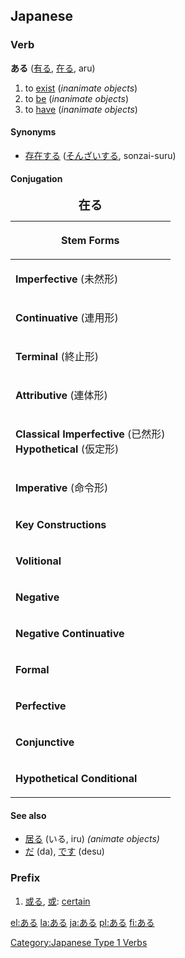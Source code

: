 ==Japanese==

===Verb===
'''ある''' ([[有る]], [[在る]], aru)

# to [[exist]] (''inanimate objects'')
# to [[be]] (''inanimate objects'')
# to [[have]] (''inanimate objects'')

====Synonyms====
* [[存在]]する ([[そんざい]]する, sonzai-suru)

====Conjugation====
{| border="2" cellpadding="4" cellspacing="0" style="margin: 1em 1em 1em 0; background: #fffff9; border: 1px #aaa solid; border-collapse: collapse;"
|+ <big>'''在る'''</big>
|-
! bgcolor="#faf9b2" colspan="4" | '''Stem Forms'''
|-
| bgcolor="#ffffec" | '''Imperfective''' (未然形) || 在ら || あら || ''ara''
|-
| bgcolor="#ffffec" | '''Continuative''' (連用形) || 在り || あり || ''ari''
|-
| bgcolor="#ffffec" | '''Terminal''' (終止形)     || 在る || ある || ''aru''
|-
| bgcolor="#ffffec" | '''Attributive''' (連体形)  || 在る || ある || ''aru''
|-
| bgcolor="#ffffec" | '''Classical Imperfective''' (已然形)<br>'''Hypothetical''' (仮定形) || 在れ || あれ || ''are''
|-
| bgcolor="#ffffec" | '''Imperative''' (命令形)   || 在れ || あれ || ''are''
|- <!-- ****These complex forms don't exist for ある.*******
! bgcolor="#faf9b2" colspan="4" | '''Complex Forms'''
|-
| bgcolor="#ffffec" | '''Passive''' (受動態)      || 在られる || あられる || ''arareru''
|-
| bgcolor="#ffffec" | '''Causative''' (使役態)    || 在らせる<br>有らす || あらせる<br>あらす || ''araseru<br>arasu''
|-
| bgcolor="#ffffec" | '''Potential''' (可能法)    || 在れる || あれる || ''areru''
|- -->
! bgcolor="#faf9b2" colspan="4" | '''Key Constructions'''
|-
| bgcolor="#ffffec" | '''Volitional'''           || 在ろう || あろう || ''arō''
|-
| bgcolor="#ffffec" | '''Negative'''             || [[無い]] || [[ない]] || ''nai''
|-
| bgcolor="#ffffec" | '''Negative Continuative'''|| 無くて || なくて || ''nakute''
|-
| bgcolor="#ffffec" | '''Formal'''               || 在ります || あります || ''arimasu''
|-
| bgcolor="#ffffec" | '''Perfective'''           || 在った || あった || ''atta''
|-
| bgcolor="#ffffec" | '''Conjunctive'''          || 在って || あって || ''atte''
|-
| bgcolor="#ffffec" | '''Hypothetical Conditional'''||在れば||あれば || ''areba''
|}

====See also====
*[[居る]] (いる, iru) ''(animate objects)''
*[[だ]] (da), [[です]] (desu)

===Prefix===
{{ja-pos|h|prefix|rom=aru}}

# [[或る]], [[或]]: [[certain]]

[[Category:Japanese Type 1 Verbs]]

[[el:ある]]
[[la:ある]]
[[ja:ある]]
[[pl:ある]]
[[fi:ある]]